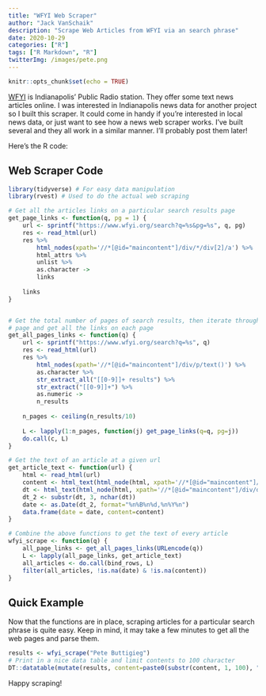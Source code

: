 ```yaml
---
title: "WFYI Web Scraper"
author: "Jack VanSchaik"
description: "Scrape Web Articles from WFYI via an search phrase"
date: 2020-10-29
categories: ["R"]
tags: ["R Markdown", "R"]
twitterImg: /images/pete.png
---
```



```r
knitr::opts_chunk$set(echo = TRUE)
```

[WFYI](https://www.wfyi.org/) is Indianapolis' Public Radio station. They offer some text news articles online. I was interested in Indianapolis news data for another project so I built this scraper. It could come in handy if you're interested in local news data, or just want to see how a news web scraper works. I've built several and they all work in a similar manner. I'll probably post them later!

Here's the R code:

## Web Scraper Code

```r
library(tidyverse) # For easy data manipulation
library(rvest) # Used to do the actual web scraping
```


```r
# Get all the articles links on a particular search results page
get_page_links <- function(q, pg = 1) {
    url <- sprintf("https://www.wfyi.org/search?q=%s&pg=%s", q, pg)
    res <- read_html(url)
    res %>%
        html_nodes(xpath='//*[@id="maincontent"]/div/*/div[2]/a') %>%
        html_attrs %>%
        unlist %>%
        as.character ->
        links
    
    links
}


# Get the total number of pages of search results, then iterate through each 
# page and get all the links on each page
get_all_pages_links <- function(q) {
    url <- sprintf("https://www.wfyi.org/search?q=%s", q)
    res <- read_html(url)
    res %>% 
        html_nodes(xpath='//*[@id="maincontent"]/div/p/text()') %>%
        as.character %>% 
        str_extract_all("[[0-9]]+ results") %>%
        str_extract("[[0-9]]+") %>%
        as.numeric ->
        n_results
    
    n_pages <- ceiling(n_results/10)
    
    L <- lapply(1:n_pages, function(j) get_page_links(q=q, pg=j))
    do.call(c, L)
}

# Get the text of an article at a given url
get_article_text <- function(url) {
    html <- read_html(url)
    content <- html_text(html_node(html, xpath='//*[@id="maincontent"]/div/div[1]/div[2]'))
    dt <- html_text(html_node(html, xpath='//*[@id="maincontent"]/div/div[1]/div[1]/h5/text()[2]'))
    dt_2 <- substr(dt, 3, nchar(dt))
    date <- as.Date(dt_2, format="%n%B%n%d,%n%Y%n")
    data.frame(date = date, content=content)
}

# Combine the above functions to get the text of every article 
wfyi_scrape <- function(q) {
    all_page_links <- get_all_pages_links(URLencode(q))
    L <- lapply(all_page_links, get_article_text)
    all_articles <- do.call(bind_rows, L)
    filter(all_articles, !is.na(date) & !is.na(content))
}
```

## Quick Example

Now that the functions are in place, scraping articles for a particular search phrase is quite easy. Keep in mind, it may take a few minutes to get all the web pages and parse them.

```r
results <- wfyi_scrape("Pete Buttigieg")
# Print in a nice data table and limit contents to 100 character
DT::datatable(mutate(results, content=paste0(substr(content, 1, 100), "...")))
```

Happy scraping!